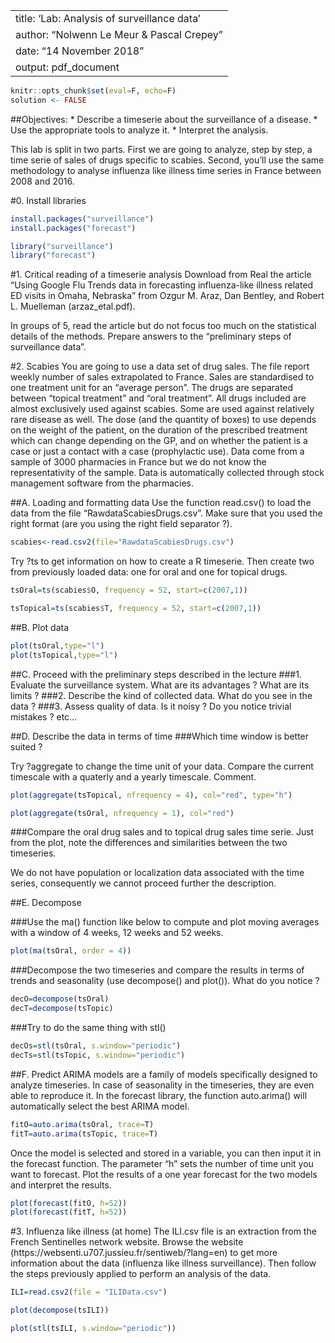 
---
title: 'Lab: Analysis of surveillance data'
author: "Nolwenn Le Meur & Pascal Crepey"
date: "14 November 2018"
output: pdf_document
---

```r
knitr::opts_chunk$set(eval=F, echo=F)
solution <- FALSE

```


##Objectives: 
* Describe a timeserie about the surveillance of a disease.
* Use the appropriate tools to analyze it. 
* Interpret the analysis.


This lab is split in two parts. First we are going to analyze, step by step, a time serie of sales of drugs specific to scabies. Second, you'll use the same methodology to analyse influenza like illness time series in France between 2008 and 2016. 

#0. Install libraries

```r
install.packages("surveillance")
install.packages("forecast")
```
```r
library("surveillance")
library("forecast")
```

#1. Critical reading of a timeserie analysis
Download from Real the article "Using Google Flu Trends data in forecasting influenza-like illness related ED visits in Omaha, Nebraska" from Ozgur M. Araz, Dan Bentley, and Robert L. Muelleman (arzaz_etal.pdf).

In groups of 5, read the article but do not focus too much on the statistical details of the methods. Prepare answers to the "preliminary steps of surveillance data".


#2. Scabies
You are going to use a data set of drug sales. The file report weekly number of sales extrapolated to France. Sales are standardised to one treatment unit for an "average person". The drugs are separated between "topical treatment" and "oral treatment". All drugs included are almost exclusively used against scabies. Some are used against relatively rare disease as well. The dose (and the quantity of boxes) to use depends on the weight of the patient, on the duration of the prescribed treatment which can change depending on the GP, and on whether the patient is a case or just a contact with a case (prophylactic use). Data come from a sample of 3000 pharmacies in France but we do not know the representativity of the sample. Data is automatically collected through stock management software from the pharmacies.

##A. Loading and formatting data 
Use the function read.csv() to load the data from the file "RawdataScabiesDrugs.csv".
Make sure that you used the right format (are you using the right field separator ?).
```r
scabies<-read.csv2(file="RawdataScabiesDrugs.csv")
```

Try ?ts to get information on how to create a R timeserie. Then create two from previously loaded data: one for oral and one for topical drugs.
```r
tsOral=ts(scabies$O, frequency = 52, start=c(2007,1))
```
```r
tsTopical=ts(scabies$T, frequency = 52, start=c(2007,1))
```

##B. Plot data
```r
plot(tsOral,type="l")
plot(tsTopical,type="l")
```

##C. Proceed with the preliminary steps described in the lecture
###1. Evaluate the surveillance system. What are its advantages ? What are its limits ?
###2. Describe the kind of collected data. What do you see in the data ?
###3. Assess quality of data. Is it noisy ? Do you notice trivial mistakes ? etc...

##D. Describe the data in terms of time
###Which time window is better suited ?

Try ?aggregate to change the time unit of your data. Compare the current timescale with a quaterly and a yearly timescale. Comment.

```r


plot(aggregate(tsTopical, nfrequency = 4), col="red", type="h")

plot(aggregate(tsOral, nfrequency = 1), col="red")

```

###Compare the oral drug sales and to topical drug sales time serie.
Just from the plot, note the differences and similarities between the two timeseries.


We do not have population or localization data associated with the time series, consequently we cannot proceed further the description.

##E. Decompose

###Use the ma() function like below to compute and plot moving averages with a window of 4 weeks, 12 weeks and 52 weeks.
```r
plot(ma(tsOral, order = 4))
```
###Decompose the two timeseries and compare the results in terms of trends and seasonality (use decompose() and plot()). What do you notice ?

```r
decO=decompose(tsOral)
decT=decompose(tsTopic)
```
###Try to do the same thing with stl()

```r
decOs=stl(tsOral, s.window="periodic")
decTs=stl(tsTopic, s.window="periodic")
```

##F. Predict
ARIMA models are a family of models specifically designed to analyze timeseries. In case of seasonality in the timeseries, they are even able to reproduce it.
In the forecast library, the function auto.arima() will automatically select the best ARIMA model.

```r
fitO=auto.arima(tsOral, trace=T)
fitT=auto.arima(tsTopic, trace=T)
```
Once the model is selected and stored in a variable, you can then input it in the forecast function. The parameter "h" sets the number of time unit you want to forecast. Plot the results of a one year forecast for the two models and interpret the results.
```r
plot(forecast(fitO, h=52))
plot(forecast(fitT, h=52))
```

#3. Influenza like illness (at home)
The ILI.csv file is an extraction from the French Sentinelles network website. Browse the website (https://websenti.u707.jussieu.fr/sentiweb/?lang=en) to get more information about the data (influenza like illness surveillance). 
Then follow the steps previously applied to perform an analysis of the data.

```r
ILI=read.csv2(file = "ILIData.csv")

plot(decompose(tsILI))

plot(stl(tsILI, s.window="periodic"))
```
